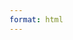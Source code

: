 ```yaml
---
format: html
---
```

```{=html}
<div id='map-container'></div>
<link href="flamap/map.css" rel="stylesheet">
<script src="flamap/raphael.min.js"></script>
<script src="flamap/settings.js"></script>
<script src="flamap/paths.js"></script>
<script src="flamap/map.js"></script>
<script>
  var map = new FlaMap(map_cfg);
  map.drawOnDomReady('map-container');
</script>
```

